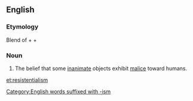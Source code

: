 ==English==

===Etymology===
Blend of {{etym|la|en}} {{term|res|lang=la|gloss=thing}} + {{term|resister|lang=en}} + {{term|existentialism|lang=en}}

===Noun===
{{wikipedia}}
{{en-noun|-}}

# {{context|humorous}} The belief that some [[inanimate]] objects exhibit [[malice]] toward humans.

[[Category:English words suffixed with -ism]]

[[et:resistentialism]]